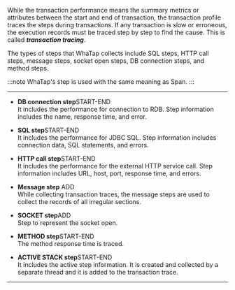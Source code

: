 While the transaction performance means the summary metrics or attributes between the start and end of transaction, the transaction profile traces the steps during transactions. If any transaction is slow or erroneous, the execution records must be traced step by step to find the cause. This is called **_transaction tracing_**.

The types of steps that WhaTap collects include SQL steps, HTTP call steps, message steps, socket open steps, DB connection steps, and method steps. 

:::note
WhaTap's step is used with the same meaning as Span.
:::

* * *

-   **DB connection step**<span class='type'>START-END</span><br/>
      It includes the performance for connection to RDB. Step information includes the name, response time, and error.

-   **SQL step**<span class='type'>START-END</span><br/>
      It includes the performance for JDBC SQL. Step information includes connection data, SQL statements, and errors.

-   **HTTP call step**<span class='type'>START-END</span><br/>
      It includes the performance for the external HTTP service call. Step information includes URL, host, port, response time, and errors.

-   **Message step** <span class='type'>ADD</span><br/>
      While collecting transaction traces, the message steps are used to collect the records of all irregular sections.  

-   **SOCKET step**<span class='type'>ADD</span><br/>
      Step to represent the socket open.

-   **METHOD step**<span class='type'>START-END</span><br/>
      The method response time is traced.

-   **ACTIVE STACK step**<span class='type'>START-END</span><br/>
       It includes the active step information. It is created and collected by a separate thread and it is added to the transaction trace.

* * *
